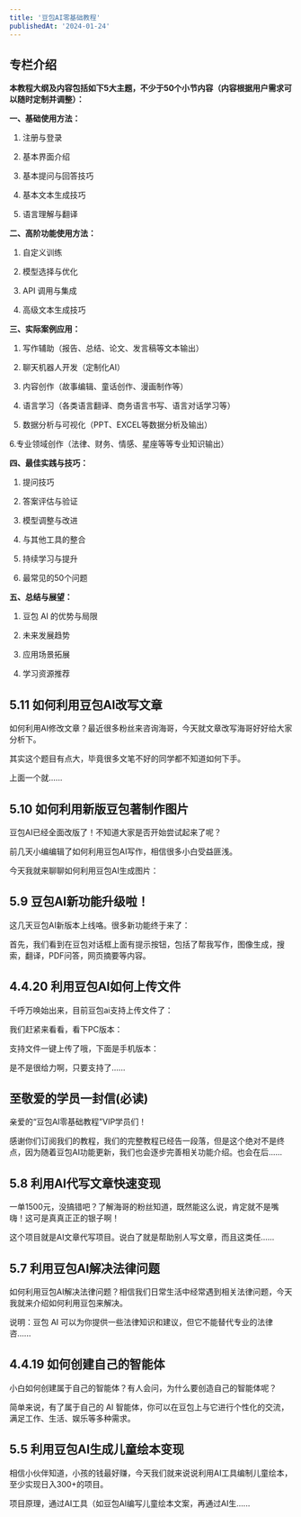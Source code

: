 ```yaml
---
title: '豆包AI零基础教程'
publishedAt: '2024-01-24'
---
```


## 专栏介绍

**本教程大纲及内容包括如下5大主题，不少于50个小节内容（内容根据用户需求可以随时定制并调整）：**

**一、基础使用方法：**

1. 注册与登录

2. 基本界面介绍

3. 基本提问与回答技巧

4. 基本文本生成技巧

5. 语言理解与翻译

**二、高阶功能使用方法：**

1. 自定义训练

2. 模型选择与优化

3. API 调用与集成

4. 高级文本生成技巧

**三、实际案例应用：**

1. 写作辅助（报告、总结、论文、发言稿等文本输出）

2. 聊天机器人开发（定制化AI）

3. 内容创作（故事编辑、童话创作、漫画制作等）

4. 语言学习（各类语言翻译、商务语言书写、语言对话学习等）

5. 数据分析与可视化（PPT、EXCEL等数据分析及输出）

6.专业领域创作（法律、财务、情感、星座等等专业知识输出）

**四、最佳实践与技巧：**

1. 提问技巧

2. 答案评估与验证

3. 模型调整与改进

4. 与其他工具的整合

5. 持续学习与提升

6. 最常见的50个问题

**五、总结与展望：**

1. 豆包 AI 的优势与局限

2. 未来发展趋势

3. 应用场景拓展

4. 学习资源推荐



## 5.11 如何利用豆包AI改写文章
如何利用AI修改文章？最近很多粉丝来咨询海哥，今天就文章改写海哥好好给大家分析下。

其实这个题目有点大，毕竟很多文笔不好的同学都不知道如何下手。

上面一个就......

## 5.10 如何利用新版豆包著制作图片
豆包AI已经全面改版了！不知道大家是否开始尝试起来了呢？

前几天小编编辑了如何利用豆包AI写作，相信很多小白受益匪浅。

今天我就来聊聊如何利用豆包AI生成图片：

## 5.9 豆包AI新功能升级啦！
这几天豆包AI新版本上线咯。很多新功能终于来了：

首先，我们看到在豆包对话框上面有提示按钮，包括了帮我写作，图像生成，搜索，翻译，PDF问答，网页摘要等内容。

## 4.4.20 利用豆包AI如何上传文件
千呼万唤始出来，目前豆包ai支持上传文件了：

我们赶紧来看看，看下PC版本：

支持文件一键上传了哦，下面是手机版本：

是不是很给力啊，只要支持了......

## 至敬爱的学员一封信(必读)
亲爱的“豆包AI零基础教程”VIP学员们！

感谢你们订阅我们的教程，我们的完整教程已经告一段落，但是这个绝对不是终点，因为随着豆包AI功能更新，我们也会逐步完善相关功能介绍。也会在后......

## 5.8 利用AI代写文章快速变现
一单1500元，没搞错吧？了解海哥的粉丝知道，既然能这么说，肯定就不是嘴嗨！这可是真真正正的银子啊！

这个项目就是AI文章代写项目。说白了就是帮助别人写文章，而且这类任......

## 5.7 利用豆包AI解决法律问题
 如何利用豆包AI解决法律问题？相信我们日常生活中经常遇到相关法律问题，今天我就来介绍如何利用豆包来解决。

说明：豆包 AI 可以为你提供一些法律知识和建议，但它不能替代专业的法律咨......

## 4.4.19 如何创建自己的智能体
小白如何创建属于自己的智能体？有人会问，为什么要创造自己的智能体呢？

简单来说，有了属于自己的 AI 智能体，你可以在豆包上与它进行个性化的交流，满足工作、生活、娱乐等多种需求。

## 5.5 利用豆包AI生成儿童绘本变现
相信小伙伴知道，小孩的钱最好赚，今天我们就来说说利用AI工具编制儿童绘本，至少实现日入300+的项目。

项目原理，通过AI工具（如豆包AI编写儿童绘本文案，再通过AI生......

